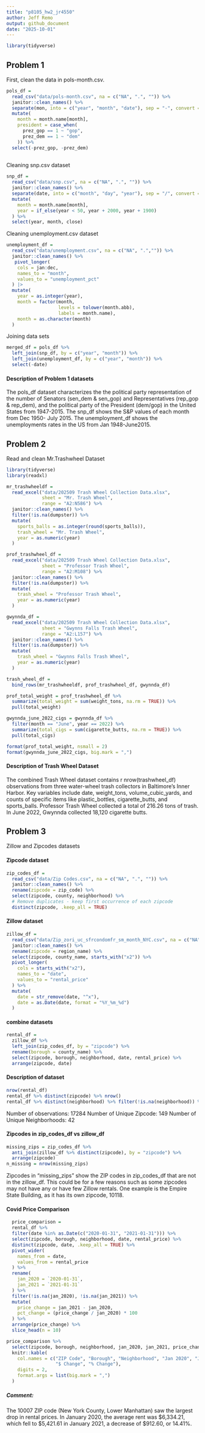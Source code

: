 ```yaml
---
title: "p8105_hw2_jr4550"
author: Jeff Remo 
output: github_document
date: "2025-10-01"
---
```



```r
library(tidyverse)
```

## Problem 1
First, clean the data in pols-month.csv.
```r
pols_df = 
  read_csv("data/pols-month.csv", na = c("NA", ".", "")) %>% 
  janitor::clean_names() %>% 
  separate(mon, into = c("year", "month", "date"), sep = "-", convert = TRUE) %>% 
  mutate(
    month = month.name[month], 
    president = case_when(
      prez_gop == 1 ~ "gop",
      prez_dem == 1 ~ "dem"
    )) %>% 
  select(-prez_gop, -prez_dem)
  
```
Cleaning snp.csv dataset 

```r
snp_df = 
  read_csv("data/snp.csv", na = c("NA", ".", "")) %>% 
  janitor::clean_names() %>%
  separate(date, into = c("month", "day", "year"), sep = "/", convert = TRUE) %>%
  mutate(
    month = month.name[month],
    year = if_else(year < 50, year + 2000, year + 1900)
  ) %>%
  select(year, month, close)
```

Cleaning unemployment.csv dataset 
```r
unemployment_df = 
  read_csv("data/unemployment.csv", na = c("NA", ".","")) %>% 
  janitor::clean_names() %>% 
   pivot_longer(
    cols = jan:dec,
    names_to = "month",
    values_to = "unemployment_pct"
  ) |>
  mutate(
    year = as.integer(year),
    month = factor(month,
                   levels = tolower(month.abb),
                   labels = month.name),
    month = as.character(month)
  )
```
Joining data sets
```r
merged_df = pols_df %>%
  left_join(snp_df, by = c("year", "month")) %>%
  left_join(unemployment_df, by = c("year", "month")) %>% 
  select(-date)
```

#### Description of Problem 1 datasets
The pols_df dataset characterizes the the political party representation of the number of Senators (sen_dem & sen_gop) and Representatives (rep_gop & rep_dem), and the political party of the President (dem/gop) in the United States from 1947-2015. The snp_df shows the S&P values of each month from Dec 1950- July 2015. The unemployment_df shows the unemployments rates in the US from Jan 1948-June2015.


## Problem 2
Read and clean Mr.Trashwheel Dataset

```r
library(tidyverse)
library(readxl)

mr_trashwheeldf = 
  read_excel("data/202509 Trash Wheel Collection Data.xlsx", 
             sheet = "Mr. Trash Wheel",
             range = "A2:N586") %>%
  janitor::clean_names() %>%
  filter(!is.na(dumpster)) %>%
  mutate(
    sports_balls = as.integer(round(sports_balls)),
    trash_wheel = "Mr. Trash Wheel",
    year = as.numeric(year)
  )

prof_trashwheel_df = 
  read_excel("data/202509 Trash Wheel Collection Data.xlsx", 
             sheet = "Professor Trash Wheel",
             range = "A2:M108") %>%
  janitor::clean_names() %>%
  filter(!is.na(dumpster)) %>%
  mutate(
    trash_wheel = "Professor Trash Wheel",
    year = as.numeric(year)
  )

gwynnda_df = 
  read_excel("data/202509 Trash Wheel Collection Data.xlsx", 
             sheet = "Gwynns Falls Trash Wheel",
             range = "A2:L157") %>%
  janitor::clean_names() %>%
  filter(!is.na(dumpster)) %>%
  mutate(
    trash_wheel = "Gwynns Falls Trash Wheel",
    year = as.numeric(year)
  )

trash_wheel_df = 
  bind_rows(mr_trashwheeldf, prof_trashwheel_df, gwynnda_df)

prof_total_weight = prof_trashwheel_df %>%
  summarize(total_weight = sum(weight_tons, na.rm = TRUE)) %>%
  pull(total_weight)

gwynnda_june_2022_cigs = gwynnda_df %>%
  filter(month == "June", year == 2022) %>%
  summarize(total_cigs = sum(cigarette_butts, na.rm = TRUE)) %>%
  pull(total_cigs)
```

```r
format(prof_total_weight, nsmall = 2)
format(gwynnda_june_2022_cigs, big.mark = ",")
```

#### Description of Trash Wheel Dataset 

The combined Trash Wheel dataset contains r nrow(trashwheel_df) observations from three water-wheel trash collectors in Baltimore's Inner Harbor. Key variables include date, weight_tons, volume_cubic_yards, and counts of specific items like plastic_bottles, cigarette_butts, and sports_balls. Professor Trash Wheel collected a total of 216.26 tons of trash. In June 2022, Gwynnda collected 18,120 cigarette butts.

## Problem 3 
Zillow and Zipcodes datasets 

#### Zipcode dataset
```r
zip_codes_df = 
  read_csv("data/Zip Codes.csv", na = c("NA", ".", "")) %>%
  janitor::clean_names() %>%
  rename(zipcode = zip_code) %>%
  select(zipcode, county, neighborhood) %>%
  # Remove duplicates - keep first occurrence of each zipcode
  distinct(zipcode, .keep_all = TRUE)
```
#### Zillow dataset 
```r
zillow_df = 
  read_csv("data/Zip_zori_uc_sfrcondomfr_sm_month_NYC.csv", na = c("NA", ".", "")) %>%
  janitor::clean_names() %>%
  rename(zipcode = region_name) %>%
  select(zipcode, county_name, starts_with("x2")) %>%
  pivot_longer(
    cols = starts_with("x2"),
    names_to = "date",
    values_to = "rental_price"
  ) %>%
  mutate(
    date = str_remove(date, "^x"),
    date = as.Date(date, format = "%Y_%m_%d")
  )
```
#### combine datasets 
```r
rental_df = 
  zillow_df %>%
  left_join(zip_codes_df, by = "zipcode") %>%
  rename(borough = county_name) %>%
  select(zipcode, borough, neighborhood, date, rental_price) %>%
  arrange(zipcode, date)
```

#### Description of dataset 
```r
nrow(rental_df)
rental_df %>% distinct(zipcode) %>% nrow()
rental_df %>% distinct(neighborhood) %>% filter(!is.na(neighborhood)) %>% nrow()
```
Number of observations: 17284
Number of Unique Zipcode: 149
Number of Unique Neighborhoods: 42

#### Zipcodes in zip_codes_df vs zillow_df
```r
missing_zips = zip_codes_df %>%
  anti_join(zillow_df %>% distinct(zipcode), by = "zipcode") %>%
  arrange(zipcode)
n_missing = nrow(missing_zips)
```

Zipcodes in "missing_zips" show the ZIP codes in zip_codes_df that are not in the zillow_df. This could be for a few reasons such as some zipcodes may not have any or have few Zillow rentals. One example is the Empire State Building, as it has its own zipcode, 10118. 

#### Covid Price Comparison
```r
  price_comparison = 
  rental_df %>%
  filter(date %in% as.Date(c("2020-01-31", "2021-01-31"))) %>%
  select(zipcode, borough, neighborhood, date, rental_price) %>%
  distinct(zipcode, date, .keep_all = TRUE) %>%
  pivot_wider(
    names_from = date,
    values_from = rental_price
  ) %>%
  rename(
    jan_2020 = `2020-01-31`,
    jan_2021 = `2021-01-31`
  ) %>%
  filter(!is.na(jan_2020), !is.na(jan_2021)) %>%
  mutate(
    price_change = jan_2021 - jan_2020,
    pct_change = (price_change / jan_2020) * 100
  ) %>%
  arrange(price_change) %>%
  slice_head(n = 10)
```

```r
price_comparison %>%
  select(zipcode, borough, neighborhood, jan_2020, jan_2021, price_change, pct_change) %>%
  knitr::kable(
    col.names = c("ZIP Code", "Borough", "Neighborhood", "Jan 2020", "Jan 2021", 
                  "$ Change", "% Change"),
    digits = 2,
    format.args = list(big.mark = ",")
  )
```
##### Comment: 
The 10007 ZIP code (New York County, Lower Manhattan) saw the largest drop in rental prices. In January 2020, the average rent was $6,334.21, which fell to $5,421.61 in January 2021, a decrease of $912.60, or 14.41%.

